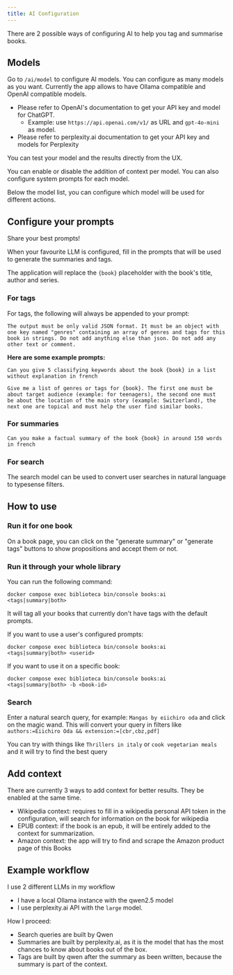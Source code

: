 ```yaml
---
title: AI Configuration
---
```


There are 2 possible ways of configuring AI to help you tag and summarise books.

## Models
Go to `/ai/model` to configure AI models. You can configure as many models as you want.
Currently the app allows to have Ollama compatible and OpenAI compatible models.


- Please refer to OpenAI's documentation to get your API key and model for ChatGPT.
  * Example: use `https://api.openai.com/v1/` as URL and `gpt-4o-mini` as model.
- Please refer to perplexity.ai documentation to get your API key and models for Perplexity

You can test your model and the results directly from the UX.

You can enable or disable the addition of context per model. You can also configure system prompts for each model.

Below the model list, you can configure which model will be used for different actions.

## Configure your prompts

<Aside type="tip">
    Share your best prompts!
</Aside>

When your favourite LLM is configured, fill in the prompts that will be used to generate the summaries and tags.

The application will replace the `{book}` placeholder with the book's title, author and series.

### For tags

For tags, the following will always be appended to your prompt:
```
The output must be only valid JSON format. It must be an object with one key named "genres" containing an array of genres and tags for this book in strings. Do not add anything else than json. Do not add any other text or comment.
```
**Here are some example prompts:**

```
Can you give 5 classifying keywords about the book {book} in a list without explanation in french
```
```
Give me a list of genres or tags for {book}. The first one must be about target audience (example: for teenagers), the second one must
be about the location of the main story (example: Switzerland), the next one are topical and must help the user find similar books.
```
### For summaries
```
Can you make a factual summary of the book {book} in around 150 words in french
```

### For search
The search model can be used to convert user searches in natural language to typesense filters.

## How to use
### Run it for one book
On a book page, you can click on the "generate summary"  or "generate tags" buttons to show propositions and accept them or not.

### Run it through your whole library
You can run the following command:
```
docker compose exec biblioteca bin/console books:ai <tags|summary|both>
```
It will tag all your books that currently don't have tags with the default prompts.

If you want to use a user's configured prompts:

```
docker compose exec biblioteca bin/console books:ai <tags|summary|both> <userid>
```

If you want to use it on a specific book:
```
docker compose exec biblioteca bin/console books:ai <tags|summary|both> -b <book-id>
```
### Search
Enter a natural search query, for example: `Mangas by eiichiro oda` and click on the magic wand.
This will convert your query in filters like `authors:=Eiichiro Oda && extension:=[cbr,cbz,pdf]`

You can try with things like `Thrillers in italy` or `cook vegetarian meals` and it will try to find the best query

## Add context
There are currently 3 ways to add context for better results. They be enabled at the same time.
- Wikipedia context: requires to fill in a wikipedia personal API token in the configuration, will search for information on the book for wikipedia
- EPUB context: if the book is an epub, it will be entirely added to the context for summarization.
- Amazon context: the app will try to find and scrape the Amazon product page of this Books

## Example workflow
I use 2 different LLMs in my workflow

- I have a local Ollama instance with the qwen2.5 model
- I use perplexity.ai API with the `large` model.

How I proceed:

- Search queries are built by Qwen
- Summaries are built by perplexity.ai, as it is the model that has the most chances to know about books out of the box.
- Tags are built by qwen after the summary as been written, because the summary is part of the context.